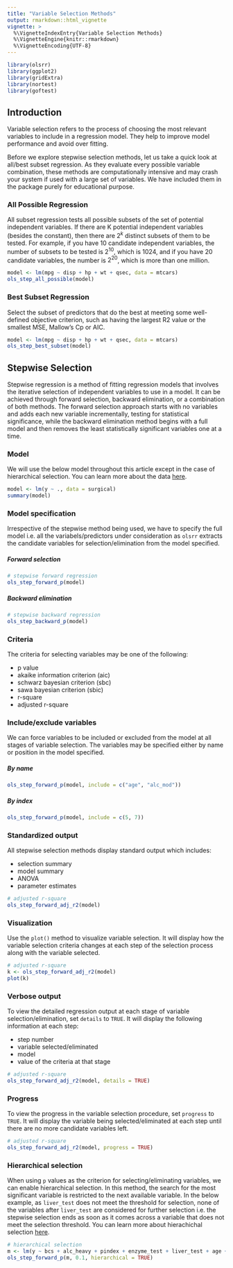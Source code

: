 ```yaml
---
title: "Variable Selection Methods"
output: rmarkdown::html_vignette
vignette: >
  %\VignetteIndexEntry{Variable Selection Methods}
  %\VignetteEngine{knitr::rmarkdown}
  %\VignetteEncoding{UTF-8}
---
```


```r
library(olsrr)
library(ggplot2)
library(gridExtra)
library(nortest)
library(goftest)
```

<style type="text/css">
#best-subset-regression pre { /* Code block */
  font-size: 10px
}
</style>

## Introduction

Variable selection refers to the process of choosing the most relevant variables to include in a 
regression model. They help to improve model performance and avoid over fitting. 

Before we explore stepwise selection methods, let us take a quick look at all/best subset regression.
As they evaluate every possible variable combination, these methods are computationally intensive and may 
crash your system if used with a large set of variables. We have included them in the package purely for 
educational purpose.

### All Possible Regression

All subset regression tests all possible subsets of the set of potential independent variables. If there are K potential independent variables (besides the constant), then there are $2^{k}$ distinct subsets of them to be tested. For example, if you have 10 candidate independent variables, the number of subsets to be tested is $2^{10}$, which is 1024, and if you have 20 candidate variables, the number is $2^{20}$, which is more than one million.

```r
model <- lm(mpg ~ disp + hp + wt + qsec, data = mtcars)
ols_step_all_possible(model)
```

### Best Subset Regression

Select the subset of predictors that do the best at meeting some well-defined objective criterion, 
such as having the largest R2 value or the smallest MSE, Mallow's Cp or AIC.

```r
model <- lm(mpg ~ disp + hp + wt + qsec, data = mtcars)
ols_step_best_subset(model)
```

## Stepwise Selection

Stepwise regression is a method of fitting regression models that involves the 
iterative selection of independent variables to use in a model. It can be 
achieved through forward selection, backward elimination, or a combination of 
both methods. The forward selection approach starts with no variables and adds 
each new variable incrementally, testing for statistical significance, while 
the backward elimination method begins with a full model and then removes the 
least statistically significant variables one at a time.

### Model

We will use the below model throughout this article except in the case of hierarchical selection. 
You can learn more about the data [here](https://olsrr.rsquaredacademy.com/reference/surgical).

```r
model <- lm(y ~ ., data = surgical)
summary(model)
```

### Model specification 

Irrespective of the stepwise method being used, we have to specify the full model i.e. all the variabels/predictors 
under consideration as `olsrr` extracts the candidate variables for selection/elimination from the model specified.

##### Forward selection

```r
# stepwise forward regression
ols_step_forward_p(model)
```

##### Backward elimination

```r
# stepwise backward regression
ols_step_backward_p(model)
```

### Criteria 

The criteria for selecting variables may be one of the following:

- p value
- akaike information criterion (aic)
- schwarz bayesian criterion (sbc)
- sawa bayesian criterion (sbic)
- r-square
- adjusted r-square
  
### Include/exclude variables 

We can force variables to be included or excluded from the model at all stages of variable selection. The
variables may be specified either by name or position in the model specified.

##### By name

```r
ols_step_forward_p(model, include = c("age", "alc_mod"))
```

##### By index

```r
ols_step_forward_p(model, include = c(5, 7))
```

### Standardized output

All stepwise selection methods display standard output which includes:

- selection summary
- model summary
- ANOVA
- parameter estimates

```r
# adjusted r-square 
ols_step_forward_adj_r2(model)
```

### Visualization

Use the `plot()` method to visualize variable selection. It will display how the variable selection criteria 
changes at each step of the selection process along with the variable selected.

```r
# adjusted r-square 
k <- ols_step_forward_adj_r2(model)
plot(k)
```

### Verbose output

To view the detailed regression output at each stage of variable selection/elimination, set `details` to `TRUE`. It will
display the following information at each step:

- step number
- variable selected/eliminated
- model 
- value of the criteria at that stage

```r
# adjusted r-square 
ols_step_forward_adj_r2(model, details = TRUE)
```

### Progress

To view the progress in the variable selection procedure, set `progress` to `TRUE`. It will display the variable 
being selected/eliminated at each step until there are no more candidate variables left.

```r
# adjusted r-square 
ols_step_forward_adj_r2(model, progress = TRUE)
```

### Hierarchical selection 

When using `p` values as the criterion for selecting/eliminating variables, we can enable hierarchical
selection. In this method, the search for the most significant variable is restricted to the next available
variable. In the below example, as `liver_test` does not meet the threshold for selection, none of the 
variables after `liver_test` are considered for further selection i.e. the stepwise selection ends as soon
as it comes across a variable that does not meet the selection threshold. You can learn more about hierachichal
selection [here](https://www.stata.com/manuals/rstepwise.pdf).

```r
# hierarchical selection
m <- lm(y ~ bcs + alc_heavy + pindex + enzyme_test + liver_test + age + gender + alc_mod, data = surgical)
ols_step_forward_p(m, 0.1, hierarchical = TRUE)
```
